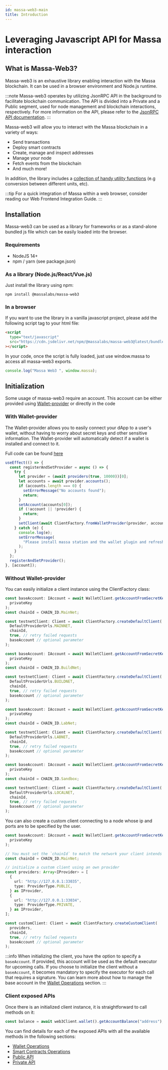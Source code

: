 ```yaml
---
id: massa-web3-main
title: Introduction
---
```



# Leveraging Javascript API for Massa interaction

## What is Massa-Web3?

Massa-web3 is an exhaustive library enabling interaction with the Massa blockchain. It can be used in a browser environment and Node.js runtime.

:::note
Massa-web3 operates by utilizing JsonRPC API in the background to facilitate blockchain communication. The API is divided into a Private and a Public segment, used for node management and blockchain interactions, respectively. For more information on the API, please refer to the [JsonRPC API documentation](/docs/build/api/jsonrpc).
:::

Massa-web3 will allow you to interact with the Massa blockchain in a variety of ways:

- Send transactions
- Deploy smart contracts
- Create, manage and inspect addresses
- Manage your node
- Fetch events from the blockchain
- And much more!

In addition, the library includes a [collection of handy utility functions](/docs/build/massa-web3/massa-web3-utils) (e.g conversion between different units, etc).

:::tip
For a quick integration of Massa within a web browser, consider reading our Web Frontend Integration Guide.
:::

## Installation

Massa-web3 can be used as a library for frameworks or as a stand-alone bundled js file which can be easily loaded into the browser.

### Requirements

- NodeJS 14+
- npm / yarn (see package.json)

### As a library (Node.js/React/Vue.js)

Just install the library using npm:

```shell
npm install @massalabs/massa-web3
```

### In a browser

If you want to use the library in a vanilla javascript project, please add the following script tag to your html file:

```html
<script
  type="text/javascript"
  src="https://cdn.jsdelivr.net/npm/@massalabs/massa-web3@latest/bundle.js"
></script>
```

In your code, once the script is fully loaded, just use window.massa to access all massa-web3 exports.

```ts
console.log("Massa Web3 ", window.massa);
```

## Initialization

Some usage of massa-web3 require an account. This account can be either provided using [Wallet-provider](/docs/build/wallet/wallet-provider) or directly in the code

### With Wallet-provider

The Wallet-provider allows you to easily connect your dApp to a user's wallet, without having to worry about
secret keys and other sensitive information. The Wallet-provider will automatically detect if a wallet is installed and connect to it.

<Tabs>
<TabItem value="wallet-provider-react" label="React" default>

Full code can be found [here](https://github.com/massalabs/massa-sc-examples/blob/main/age/front/react/src/App.tsx)

```typescript
useEffect(() => {
  const registerAndSetProvider = async () => {
    try {
      let provider = (await providers(true, 10000))[0];
      let accounts = await provider.accounts();
      if (accounts.length === 0) {
        setErrorMessage("No accounts found");
        return;
      }
      setAccount(accounts[0]);
      if (!account || !provider) {
        return;
      }
      setClient(await ClientFactory.fromWalletProvider(provider, account));
    } catch (e) {
      console.log(e);
      setErrorMessage(
        "Please install massa station and the wallet plugin and refresh."
      );
    }
  };
  registerAndSetProvider();
}, [account]);
```

</TabItem>
</Tabs>

### Without Wallet-provider

You can easily initialize a client instance using the ClientFactory class:

<Tabs>
<TabItem value="mainnet-client" label="Mainnet" default>

```typescript
const baseAccount: IAccount = await WalletClient.getAccountFromSecretKey(
  privateKey
);
const chainId = CHAIN_ID.MainNet;

const testnetClient: Client = await ClientFactory.createDefaultClient(
  DefaultProviderUrls.MAINNET,
  chainId,
  true, // retry failed requests
  baseAccount // optional parameter
);
```

</TabItem>

<TabItem value="buildnet-client" label="Buildnet" default>

```typescript
const baseAccount: IAccount = await WalletClient.getAccountFromSecretKey(
  privateKey
);
const chainId = CHAIN_ID.BuildNet;

const testnetClient: Client = await ClientFactory.createDefaultClient(
  DefaultProviderUrls.BUILDNET,
  chainId,
  true, // retry failed requests
  baseAccount // optional parameter
);
```

</TabItem>

<TabItem value="labnet-client" label="Labnet" default>

```typescript
const baseAccount: IAccount = await WalletClient.getAccountFromSecretKey(
  privateKey
);
const chainId = CHAIN_ID.LabNet;

const testnetClient: Client = await ClientFactory.createDefaultClient(
  DefaultProviderUrls.LABNET,
  chainId,
  true, // retry failed requests
  baseAccount // optional parameter
);
```

</TabItem>

<TabItem value="local-client" label="Localnet" default>

```typescript
const baseAccount: IAccount = await WalletClient.getAccountFromSecretKey(
  privateKey
);
const chainId = CHAIN_ID.Sandbox;

const testnetClient: Client = await ClientFactory.createDefaultClient(
  DefaultProviderUrls.LOCALNET,
  chainId,
  true, // retry failed requests
  baseAccount // optional parameter
);
```

</TabItem>

<TabItem value="custom-client" label="Custom Client">
You can also create a custom client connecting to a node whose ip and ports are to be specified by the user.

```typescript
const baseAccount: IAccount = await WalletClient.getAccountFromSecretKey(
  privateKey
);

// You must set the `chainId` to match the network your client intends to interact with.
const chainId = CHAIN_ID.MainNet;

// initialize a custom client using an own provider
const providers: Array<IProvider> = [
  {
    url: "http://127.0.0.1:33035",
    type: ProviderType.PUBLIC,
  } as IProvider,
  {
    url: "http://127.0.0.1:33034",
    type: ProviderType.PRIVATE,
  } as IProvider,
];

const customClient: Client = await ClientFactory.createCustomClient(
  providers,
  chainId,
  true, // retry failed requests
  baseAccount // optional parameter
);
```

</TabItem>
</Tabs>

:::info
When initializing the client, you have the option to specify a `baseAccount`. If provided, this account
will be used as the default executor for upcoming calls. If you choose to initialize
the client without a `baseAccount`, it becomes mandatory to specify the executor for each call that requires a signature.
You can learn more about how to manage the base account in the [Wallet Operations](https://web3.docs.massa.net/classes/WalletClient.html) section.
:::

### Client exposed APIs

Once there is an initialized client instance, it is straightforward to call methods on it:

```ts
const balance = await web3Client.wallet().getAccountBalance("address");
```

You can find details for each of the exposed APIs with all the available methods in the following sections:

- [Wallet Operations](https://web3.docs.massa.net/classes/WalletClient.html)
- [Smart Contracts Operations](https://web3.docs.massa.net/classes/SmartContractsClient.html)
- [Public API](https://web3.docs.massa.net/classes/PublicApiClient.html)
- [Private API](https://web3.docs.massa.net/classes/PrivateApiClient.html)
